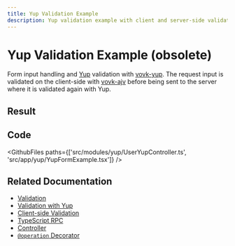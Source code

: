 ```yaml
---
title: Yup Validation Example
description: Yup validation example with client and server-side validation
---
```



# Yup Validation Example (obsolete)

Form input handling and [Yup](https://yup-docs.vercel.app/) validation with [vovk-yup](https://www.npmjs.com/package/vovk-yup). The request input is validated on the client-side with [vovk-ajv](https://www.npmjs.com/package/vovk-ajv) before being sent to the server where it is validated again with Yup.

## Result

<Example>
  <YupFormExample />
</Example>

## Code

<GithubFiles paths={['src/modules/yup/UserYupController.ts', 'src/app/yup/YupFormExample.tsx']} />

## Related Documentation

- [Validation](https://vovk.dev/validation/introduction)
- [Validation with Yup](https://vovk.dev/validation/yup)
- [Client-side Validation](https://vovk.dev/validation/client)
- [TypeScript RPC](https://vovk.dev/typescript)
- [Controller](https://vovk.dev/controller)
- [`@operation` Decorator](https://vovk.dev/openapi)